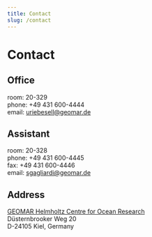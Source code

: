 ```yaml
---
title: Contact
slug: /contact
---
```



# Contact

<Social size="2em" />

## Office

room: 20-329<br/>
phone: +49 431 600-4444<br/>
email: <uriebesell@geomar.de>

## Assistant

room: 20-328<br/>
phone: +49 431 600-4445<br/>
fax: +49 431 600-4446<br/>
email: <sgagliardi@geomar.de>

## Address

[GEOMAR Helmholtz Centre for Ocean Research](https://geomar.de)<br/>
Düsternbrooker Weg 20<br/>
D-24105 Kiel, Germany

<MapEmbed place="Geomar,Düsternbrooker Weg,Kiel,Germany" title="Contact Map" />
